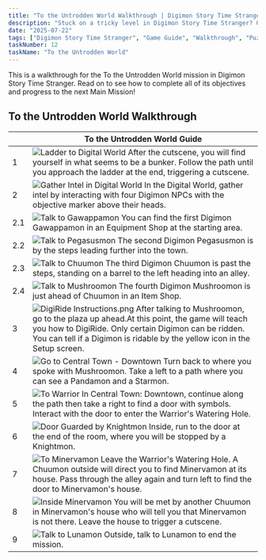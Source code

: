 ```yaml
---
title: "To the Untrodden World Walkthrough | Digimon Story Time Stranger"
description: "Stuck on a tricky level in Digimon Story Time Stranger? Our complete walkthrough offers expert tips, strategies, and links to level guides to help you master the art of untangling."
date: "2025-07-22"
tags: ["Digimon Story Time Stranger", "Game Guide", "Walkthrough", "Puzzle Games", "Mobile Games"]
taskNumber: 12
taskName: "To the Untrodden World"
---
```


This is a walkthrough for the To the Untrodden World mission in Digimon Story Time Stranger. Read on to see how to complete all of its objectives and progress to the next Main Mission!

## To the Untrodden World Walkthrough

|  | To the Untrodden World Guide |
| --- | --- |
| 1 | ![Ladder to Digital World](/images/walkthorough/62ef77813b1300b1.webp) After the cutscene, you will find yourself in what seems to be a bunker. Follow the path until you approach the ladder at the end, triggering a cutscene. |
| 2 | ![Gather Intel in Digital World](/images/walkthorough/c322d58de2fb5c1e.webp) In the Digital World, gather intel by interacting with four Digimon NPCs with the objective marker above their heads. |
| 2.1 | ![Talk to Gawappamon](/images/walkthorough/d3b0a1cb24e518b4.webp) You can find the first Digimon Gawappamon in an Equipment Shop at the starting area. |
| 2.2 | ![Talk to Pegasusmon](/images/walkthorough/218dc5c4c9e2bd87.webp) The second Digimon Pegasusmon is by the steps leading further into the town. |
| 2.3 | ![Talk to Chuumon](/images/walkthorough/afaf1e1062bc8203.webp) The third Digimon Chuumon is past the steps, standing on a barrel to the left heading into an alley. |
| 2.4 | ![Talk to Mushroomon](/images/walkthorough/55312f140f8cc034.webp) The fourth Digimon Mushroomon is just ahead of Chuumon in an Item Shop. |
| 3 | ![[DigiRide](/games/Digimon-Story-Time-Stranger/archives/556611) Instructions.png](https://img.game8.co/4302093/fda88640186d4c23826318ab51c12f66.png/show) After talking to Mushroomon, go to the plaza up ahead.At this point, the game will teach you how to DigiRide. Only certain Digimon can be ridden. You can tell if a Digimon is ridable by the yellow icon in the Setup screen. |
| 4 | ![Go to Central Town - Downtown](/images/walkthorough/7c7de1609a7e1887.webp) Turn back to where you spoke with Mushroomon. Take a left to a path where you can see a Pandamon and a Starmon. |
| 5 | ![To Warrior](/images/walkthorough/bd81e3c075c5eb3e.webp) In Central Town: Downtown, continue along the path then take a right to find a door with symbols. Interact with the door to enter the Warrior's Watering Hole. |
| 6 | ![Door Guarded by Knightmon](/images/walkthorough/3dbd5b20fd74c8e6.webp) Inside, run to the door at the end of the room, where you will be stopped by a Knightmon. |
| 7 | ![To Minervamon](/images/walkthorough/6fe74661761f919b.webp) Leave the Warrior's Watering Hole. A Chuumon outside will direct you to find Minervamon at its house. Pass through the alley again and turn left to find the door to Minervamon's house. |
| 8 | ![Inside Minervamon](/images/walkthorough/be3b1f602a316951.webp) You will be met by another Chuumon in Minervamon's house who will tell you that Minervamon is not there. Leave the house to trigger a cutscene. |
| 9 | ![Talk to Lunamon](/images/walkthorough/9ad5476f91a9252f.webp) Outside, talk to Lunamon to end the mission. |